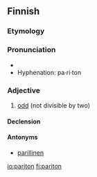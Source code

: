 ==Finnish==
{{Finnish index|p|a}}

===Etymology===
{{suffix|pari|ton|lang=fi}}

===Pronunciation===
* {{IPA|/ˈpɑriton/|lang=fi}}
* Hyphenation: pa·ri·ton

===Adjective===
{{wikipedia|Pariton luku|lang=fi}}
{{infl|fi|adjective|not comparable}}

# [[odd]] (not divisible by two)

====Declension====
{{fi-decl-onneton|pari}}

====Antonyms====
* [[parillinen]]

[[io:pariton]]
[[fi:pariton]]